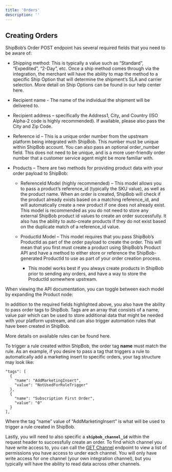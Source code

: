 ```yaml
---
title: 'Orders'
description: ''
---
```


## Creating Orders

ShipBob’s Order POST endpoint has several required fields that you need to be aware of:

* Shipping method: This is typically a value such as “Standard”, “Expedited”, “2-Day”, etc. Once a ship method comes through via the integration, the merchant will have the ability to map the method to a specific Ship Option that will determine the shipment’s SLA and carrier selection. More detail on Ship Options can be found in our help center here.

* Recipient name - The name of the individual the shipment will be delivered to.

* Recipient address – specifically the Address1, City, and Country (ISO Alpha-2 code is highly recommended). If available, please also pass the City and Zip Code.

* Reference id – This is a unique order number from the upstream platform being integrated with ShipBob. This number must be unique within ShipBob account.
  You can also pass an optional order\_number field. This does not need to be unique, and is a more user-friendly order number that a customer service agent might be more familiar with.

* Products – There are two methods for providing product data with your order payload to ShipBob:

  * ReferenceId Model (highly recommended) – This model allows you to pass a product’s reference\_id (typically the SKU value), as well as the product name. When an order is created, ShipBob will check if the product already exists based on a matching reference\_id, and will automatically create a new product if one does not already exist.
    This model is recommended as you do not need to store any external ShipBob product id values to create an order successfully. It also has the ability to auto-create products if they do not exist based on the duplicate match of a reference\_id value.

  * ProductId Model – This model requires that you pass ShipBob’s ProductId as part of the order payload to create the order. This will mean that you first must create a product using ShipBob’s Product API and have a method to either store or reference the ShipBob-generated ProductId to use as part of your order creation process.

    * This model works best if you always create products in ShipBob prior to sending any orders, and have a way to store the ProductId somewhere upstream.

When viewing the API documentation, you can toggle between each model by expanding the Product node:

In addition to the required fields highlighted above, you also have the ability to pass order tags to ShipBob. Tags are an array that consists of a name, value pair which can be used to store additional data that might be needed with your platform upstream, and can also trigger automation rules that have been created in ShipBob.

More details on available rules can be found here.

To trigger a rule created within ShipBob, the order tag **name** must match the rule. As an example, if you desire to pass a tag that triggers a rule to automatically add a marketing insert to specific orders, your tag structure may look like:



```
"tags": [
  {
    "name": "AddMarketingInsert",
    "value": "NotUsedForRuleTrigger"
  },
  {
    "name": "Subscription First Order",
    "value": "0"
  }
],
```

Where the tag “name” value of “AddMarketingInsert” is what will be used to trigger a rule created in ShipBob.

Lastly, you will need to also specific a **`shipbob_channel_id`** within the request header to successfully create an order. To find which channel you have write access to, you can call the [GET Channel](https://developer.shipbob.com/api-docs#tag/Channels/paths/~11.0~1channel/get) endpoint to view a list of permissions you have access to under each channel. You will only have write access for one channel (your own integration channel), but you typically will have the ability to read data across other channels.